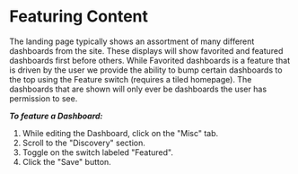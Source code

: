 # Featuring Content

The landing page typically shows an assortment of many different dashboards from the site. These displays will show
favorited and featured dashboards first before others. While Favorited dashboards is a feature that is driven by the user
we provide the ability to bump certain dashboards to the top using the Feature switch (requires a tiled homepage). The
dashboards that are shown will only ever be dashboards the user has permission to see.

***To feature a Dashboard:***

1. While editing the Dashboard, click on the "Misc" tab.
2. Scroll to the "Discovery" section.
3. Toggle on the switch labeled "Featured".
4. Click the "Save" button.
